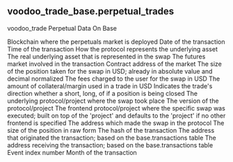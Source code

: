 ## voodoo_trade_base.perpetual_trades 
voodoo_trade Perpetual Data On Base


<ParamField path="blockchain">
Blockchain where the perpetuals market is deployed
</ParamField>
<ParamField path="block_date">
Date of the transaction
</ParamField>
<ParamField path="block_time">
Time of the transaction
</ParamField>
<ParamField path="virtual_asset">
How the protocol represents the underlying asset
</ParamField>
<ParamField path="underlying_asset">
The real underlying asset that is represented in the swap
</ParamField>
<ParamField path="market">
The futures market involved in the transaction
</ParamField>
<ParamField path="market_address">
Contract address of the market
</ParamField>
<ParamField path="volume_usd">
The size of the position taken for the swap in USD; already in absolute value and decimal normalized
</ParamField>
<ParamField path="fee_usd">
The fees charged to the user for the swap in USD
</ParamField>
<ParamField path="margin_usd">
The amount of collateral/margin used in a trade in USD
</ParamField>
<ParamField path="trade">
Indicates the trade&#x27;s direction whether a short, long, of if a position is being closed
</ParamField>
<ParamField path="project">
The underlying protocol/project where the swap took place
</ParamField>
<ParamField path="version">
The version of the protocol/project
</ParamField>
<ParamField path="frontend">
The frontend protocol/project where the specific swap was executed; built on top of the &#x27;project&#x27; and defaults to the &#x27;project&#x27; if no other frontend is specified
</ParamField>
<ParamField path="trader">
The address which made the swap in the protocol
</ParamField>
<ParamField path="volume_raw">
The size of the position in raw form
</ParamField>
<ParamField path="tx_hash">
The hash of the transaction
</ParamField>
<ParamField path="tx_from">
The address that originated the transaction; based on the base.transactions table
</ParamField>
<ParamField path="tx_to">
The address receiving the transaction; based on the base.transactions table
</ParamField>
<ParamField path="evt_index">
Event index number
</ParamField>
<ParamField path="block_month">
Month of the transaction
</ParamField>
